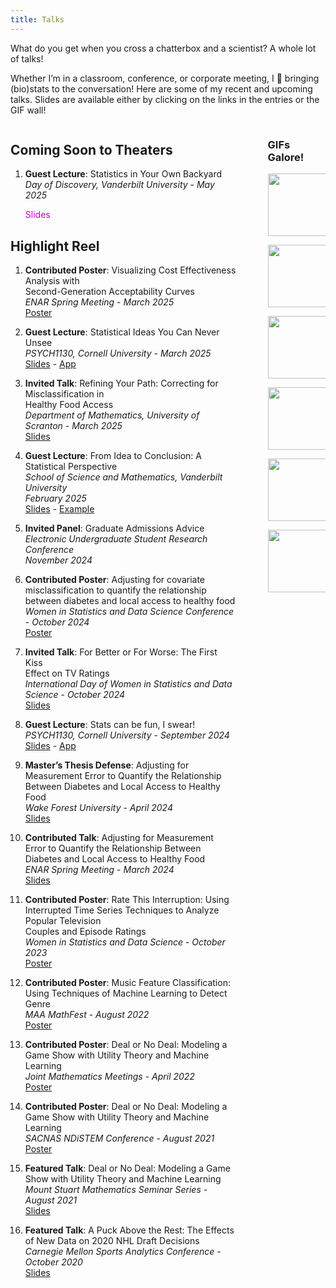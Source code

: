 ```yaml
---
title: Talks
---
```


What do you get when you cross a chatterbox and a scientist? A whole lot of talks!

Whether I'm in a classroom, conference, or corporate meeting, I 💖 bringing (bio)stats to the conversation! Here are some of my recent and upcoming talks. Slides are available either by clicking on the links in the entries or the GIF wall!

:::: {.columns}

::: {.column width="78%"}

## Coming Soon to Theaters

1. **Guest Lecture**: Statistics in Your Own Backyard </br>
*Day of Discovery, Vanderbilt University* - *May 2025* </br>
<p style="color:#cc00cc;"> Slides </p>
<!-- [Slides](materials/day-of-disc.pdf) -
[App]( https://ashley-mullan.shinyapps.io/day-of-disc/)  -->


<!-- to add: jsm talk and cens panel -->

## Highlight Reel

1. **Contributed Poster**: Visualizing Cost Effectiveness Analysis with </br> Second-Generation Acceptability Curves </br>
*ENAR Spring Meeting* - *March 2025* </br>
[Poster](materials/enar_25_poster.pdf)

2. **Guest Lecture**: Statistical Ideas You Can Never Unsee </br> *PSYCH1130, Cornell University* - *March 2025* </br>
[Slides](materials/cornell2.pdf) -
[App]( https://ashley-mullan.shinyapps.io/cornell/) 

3. **Invited Talk**: Refining Your Path: Correcting for Misclassification in </br>
Healthy Food Access </br> *Department of Mathematics, University of Scranton* - *March 2025* </br>
[Slides](materials/scranton-math-25.pdf)

4. **Guest Lecture**: From Idea to Conclusion: A Statistical Perspective </br> *School of Science and Mathematics, Vanderbilt University* </br> *February 2025* </br>
[Slides](materials/ssmv.pdf) - [Example](https://docs.google.com/spreadsheets/d/1VX64Wa2KaxGssq5m6BbMT-27dtyYObdHMEBMJXInEGw/edit?usp=sharing) 

5. **Invited Panel**: Graduate Admissions Advice </br>
*Electronic Undergraduate Student Research Conference* </br> *November 2024*

6. **Contributed Poster**: Adjusting for covariate misclassification to quantify the relationship between diabetes and local access to healthy food </br>
*Women in Statistics and Data Science Conference* - *October 2024* </br>
[Poster](materials/wsds_24_poster.png)

7. **Invited Talk**: For Better or For Worse: The First Kiss  </br> Effect on TV Ratings </br> *International Day of Women in Statistics and Data Science* - *October 2024* </br>
[Slides](materials/IDWSDS-24.pdf)

8. **Guest Lecture**: Stats can be fun, I swear! </br> *PSYCH1130, Cornell University* - *September 2024* </br>
[Slides](materials/cornell.pdf) - [App](https://ashley-mullan.shinyapps.io/lecture-app/)

9. **Master's Thesis Defense**: Adjusting for Measurement Error to Quantify the Relationship Between Diabetes and Local Access to Healthy Food </br> *Wake Forest University* - *April 2024* </br>
[Slides](materials/ms_defense_slides.pdf)
  
10. **Contributed Talk**: Adjusting for Measurement Error to Quantify the Relationship Between Diabetes and Local Access to Healthy Food </br> *ENAR Spring Meeting* - *March 2024* </br>
[Slides](materials/enar_24_slides.pdf)

11. **Contributed Poster**: Rate This Interruption: Using Interrupted Time Series Techniques to Analyze Popular Television </br> Couples and Episode Ratings </br> *Women in Statistics and Data Science* - *October 2023* </br>
[Poster](materials/wsds_23_poster.pdf)

12. **Contributed Poster**: Music Feature Classification: Using Techniques of Machine Learning to Detect Genre </br> *MAA MathFest* - *August 2022* </br>
[Poster](materials/mathfest_thesis_poster.pdf)

13. **Contributed Poster**: Deal or No Deal: Modeling a Game Show with Utility Theory and Machine Learning </br> *Joint Mathematics Meetings* - *April 2022* </br>
[Poster](materials/cc_reu_poster.pdf)

14. **Contributed Poster**: Deal or No Deal: Modeling a Game Show with Utility Theory and Machine Learning </br> *SACNAS NDiSTEM Conference* - *August 2021*
</br>
[Poster](materials/cc_reu_poster.pdf)

15. **Featured Talk**: Deal or No Deal: Modeling a Game Show with Utility Theory and Machine Learning </br> *Mount Stuart Mathematics Seminar Series* - *August 2021* </br>
[Slides](materials/cc_reu_slides.pdf)

16. **Featured Talk**: A Puck Above the Rest: The Effects of New Data on 2020 NHL Draft Decisions </br> *Carnegie Mellon Sports Analytics Conference* - *October 2020* </br>
[Slides](https://stat.cmu.edu/cmsac/conference/2020/assets/pdf/nhl_draft_update.pdf)



:::

::: {.column width="2%"}
<!-- empty column to create gap -->
:::

::: {.column width="20%"}

### GIFs Galore!

  <a href="materials/cornell2.pdf">
   <img src="materials/cornell2_gif.gif" width="200" height="100">
</a>

  <a href="materials/scranton-math-25.pdf">
   <img src="materials/scranton.gif" width="200" height="100">
</a>
  
  <a href="materials/ssmv.pdf">
   <img src="materials/ssmv-gif.gif" width="200" height="100">
</a>

  <a href="materials/IDWSDS-24.pdf">
   <img src="materials/IDWSDS-24.gif" width="200" height="100">
</a> 

  <a href="materials/ms_defense_slides.pdf">
   <img src="materials/ms_defense_slides.gif" width="200" height="100">
</a>

  <a href="materials/enar_24_slides.pdf">
   <img src="materials/enar_24_slides.gif" width="200" height="100">
</a>
  
  

  


   


:::

::::










